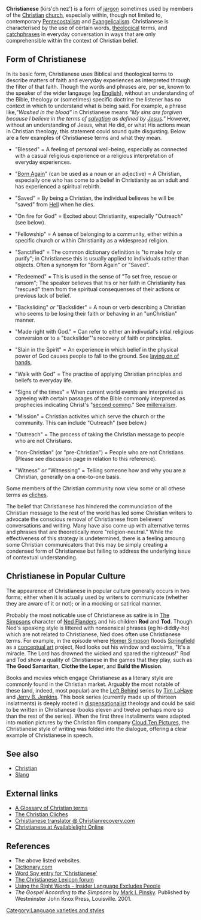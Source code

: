 '''Christianese''' (kirs'ch nez') is a form of [[jargon]] sometimes used by members of the [[Christian]] [[church]], especially within, though not limited to, contemporary [[Pentecostalism]] and [[Evangelicalism]]. Christianese is characterised by the use of certain words, [[theological]] terms, and [[catchphrases]] in everyday conversation in ways that are only comprehensible within the context of Christian belief. 
== Form of Christianese ==

In its basic form, Christianese uses Biblical and theological terms to describe matters of faith and everyday experiences as interpreted through the filter of that faith.  Though the words and phrases are, per se, known to the speaker of the wider langauge (eg [[English]]), without an understanding of the Bible, theology or (sometimes) specific doctrine the listener has no context in which to understand what is being said.  For example, a phrase like,''"Washed in the blood"'' in Christianese means ''"My sins are forgiven because I believe in the terms of [[salvation]] as defined by [[Jesus]]."''  However, without an understanding of Jesus, what He did, or what His actions mean in Christian theology, this statement could sound quite disgusting. Below are a few examples of Christianese terms and what they mean.

* "Blessed" = A feeling of personal well-being, especially as connected with a casual religious experience or a religious interpretation of everyday experiences.

* "[[Born Again]]" (can be used as a noun or an adjective) = A Christian, especially one who has come to a belief in Christianity as an adult and has experienced a spiritual rebirth.

* "Saved" = By being a Christian, the individual believes he will be "saved" from [[Hell]] when he dies.

* "On fire for God" = Excited about Christianity, especially "Outreach" (see below).

* "Fellowship" = A sense of belonging to a community, either within a specific church or within Christianity as a widespread religion.

* "Sanctified" = The common dictionary definition is "to make holy or purify";  in Christianese this is usually applied to individuals rather than objects.  Often a synonym for "Born Again" or "Saved".
 
* "Redeemed" = This is used in the sense of "To set free, rescue or ransom"; The speaker believes that his or her faith in Christianity has "rescued" them from the spiritual consequenses of their actions or previous lack of belief.

* "Backsliding" ''or'' "Backslider" = A noun or verb describing a Christian who seems to be losing their faith or behaving in an "unChristian" manner.

* "Made right with God." = Can refer to either an indivudal's intial religious conversion or to a "backslider"'s recovery of faith or principles.

* "Slain in the Spirit" = An experience in which belief in the physical power of God causes people to fall to the ground.  See [[laying on of hands]], 

* "Walk with God" = The practise of applying Christian principles and beliefs to everyday life.

* "Signs of the times" = When current world events are interpreted as agreeing with certain passages of the Bible commonly interpreted as prophecies indicating Christ's "[[second coming]]."  See [[millenialism]].

* "Mission" = Christian activites which serve the church or the community.  This can include "Outreach" (see below.)

* "Outreach" = The process of taking the Christian message to people who are not Christians.

* "non-Christian" (or "pre-Christian") = People who are not Christians. (Please see discussion page in relation to this reference).

* "Witness" ''or'' "Witnessing" = Telling someone how and why you are a Christian, generally on a one-to-one basis.


Some members of the Christian community now view some or all othese terms as [[cliches]].

The belief that Christianese has hindered the communciation of the Christian message to the rest of the world has led some Christian writers to advocate the conscious removal of Christianese from believers' conversations and writing.  Many have also come up with alternative terms and phrases that are theoretically more "religion-neutral."  While the effectiveness of this strategy is undetermined, there is a feeling amoung some Christian communicators that this may be simply creating a condensed form of Christianese but failing to address the underlying issue of contextual understanding.

== Christianese in Popular Culture ==

The appearence of Christianese in popular culture generally occurs in two forms; either when it is actually used by writers to communicate (whether they are aware of it or not); or in a mocking or satirical manner.

Probably the most noticable use of Christianese as satire is in [[The Simpsons]] character of [[Ned Flanders]] and his children '''Rod''' and '''Tod'''. Though Ned's speaking style is littered with nonsensical phrases (eg hi-diddly-ho) which are not related to Christianese, Ned does often use Christianese terms. For example, in the episode where [[Homer Simpson]] floods [[Springfield]] as a [[conceptual art]] project, Ned looks out his window and exclaims, "It's a miracle. The Lord has drowned the wicked and spared the righteous!" Rod and Tod show a quality of Christianese in the games that they play, such as '''The Good Samaritan''', '''Clothe the Leper''', and '''Build the Mission'''.

Books and movies which engage Christianese as a literary style are commonly found in the Christian market. Arguably the most notable of these (and, indeed, most popular) are the [[Left Behind]] series by [[Tim LaHaye]] and [[Jerry B. Jenkins]]. This book series (currently made up of thirteen inslatments) is deeply rooted in [[dispensationalist]] theology and could be said to be written in Christianese (books eleven and twelve perhaps more so than the rest of the series). When the first three installments were adapted into motion pictures by the Christian film company [[Cloud Ten Pictures]], the Christianese style of writing was folded into the dialogue, offering a clear example of Christianese in speech.

== See also ==

* [[Christian]]
* [[Slang]]

== External links ==

* [http://ks.essortment.com/glossarychristi_rtdp.htm A Glossary of Christian terms]
* [http://www.jcsm.org/biblelessons/cliches.htm The Christian Cliches]
* [http://www.christianrecovery.com/vb/archive/index.php/t-17.html Crhistianese translator @ Christianrecovery.com]
* [http://www.availablelightonline.com/christianese.html Christianese at Availablelight Online]

== References ==

* The above listed websites.
* [http://www.dictionary.com Dictionary.com]
* [http://www.wordspy.com/words/Christianese.asp Word Spy entry for 'Christianese']
* [http://lexicon.rail.com/phpLexicon/ The Christianese Lexicon forum]
* [http://www.gospelcom.net/guide/resources/jargon.php Using the Right Words - Insider Language Excludes People]
* ''The Gospel According to the Simpsons'' by [[Mark I. Pinsky]]. Published by Westminster John Knox Press, Louisville. 2001.

[[Category:Language varieties and styles]]